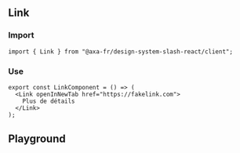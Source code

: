 
<Meta of={LinkStories} />

## Link

### Import

```tsx title="test.js"
import { Link } from "@axa-fr/design-system-slash-react/client";
```

### Use

```tsx title="test.js"
export const LinkComponent = () => (
  <Link openInNewTab href="https://fakelink.com">
    Plus de détails
  </Link>
);
```

## Playground

<Canvas of={LinkStories.Default} />

<Controls of={LinkStories.Default} />
